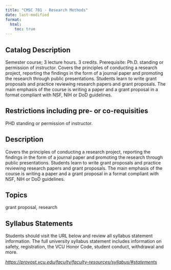 ```yaml
---
title: "CMSC 701 - Research Methods"
date: last-modified
format:
  html:
    toc: true
---
```


## Catalog Description

Semester course; 3 lecture hours. 3 credits. Prerequisite: Ph.D. standing or permission of instructor. Covers the principles of conducting a research project, reporting the findings in the form of a journal paper and promoting the research through public presentations. Students learn to write grant proposals and practice reviewing research papers and grant proposals. The main emphasis of the course is writing a paper and a grant proposal in a format compliant with NSF, NIH or DoD guidelines.


## Restrictions including pre- or co-requisities
 
PHD standing or permission of instructor.

## Description

Covers the principles of conducting a research project, reporting the findings in the form of a journal paper and promoting the research through public presentations. Students learn to write grant proposals and practice reviewing research papers and grant proposals. The main emphasis of the course is writing a paper and a grant proposal in a format compliant with NSF, NIH or DoD guidelines.

## Topics

grant proposal, research

## Syllabus Statements

Students should visit the URL below and review all syllabus statement information. The full university syllabus statement includes information on safety, registration, the VCU Honor Code, student conduct, withdrawal and more.

*<https://provost.vcu.edu/faculty/faculty-resources/syllabus/#statements>*


